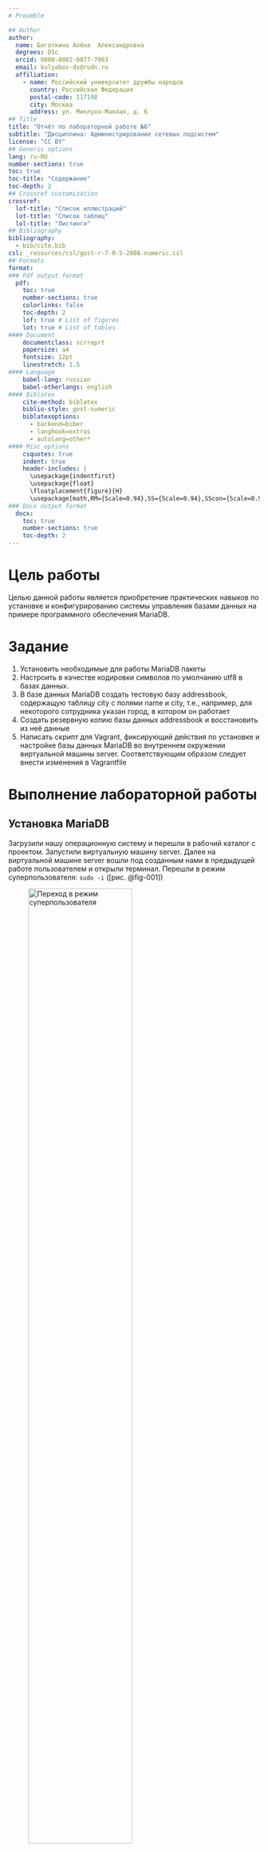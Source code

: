 ```yaml
---
# Preamble

## Author
author:
  name: Богаткина Алёна  Александровна
  degrees: DSc
  orcid: 0000-0002-0877-7063
  email: kulyabov-ds@rudn.ru
  affiliation:
    - name: Российский университет дружбы народов
      country: Российская Федерация
      postal-code: 117198
      city: Москва
      address: ул. Миклухо-Маклая, д. 6
## Title
title: "Отчёт по лабораторной работе №6"
subtitle: "Дисциплина: Администрирование сетевых подсистем"
license: "CC BY"
## Generic options
lang: ru-RU
number-sections: true
toc: true
toc-title: "Содержание"
toc-depth: 2
## Crossref customization
crossref:
  lof-title: "Список иллюстраций"
  lot-title: "Список таблиц"
  lol-title: "Листинги"
## Bibliography
bibliography:
  - bib/cite.bib
csl: _resources/csl/gost-r-7-0-5-2008-numeric.csl
## Formats
format:
### Pdf output format
  pdf:
    toc: true
    number-sections: true
    colorlinks: false
    toc-depth: 2
    lof: true # List of figures
    lot: true # List of tables
#### Document
    documentclass: scrreprt
    papersize: a4
    fontsize: 12pt
    linestretch: 1.5
#### Language
    babel-lang: russian
    babel-otherlangs: english
#### Biblatex
    cite-method: biblatex
    biblio-style: gost-numeric
    biblatexoptions:
      - backend=biber
      - langhook=extras
      - autolang=other*
#### Misc options
    csquotes: true
    indent: true
    header-includes: |
      \usepackage{indentfirst}
      \usepackage{float}
      \floatplacement{figure}{H}
      \usepackage[math,RM={Scale=0.94},SS={Scale=0.94},SScon={Scale=0.94},TT={Scale=MatchLowercase,FakeStretch=0.9},DefaultFeatures={Ligatures=Common}]{plex-otf}
### Docx output format
  docx:
    toc: true
    number-sections: true
    toc-depth: 2
---
```


# Цель работы

Целью данной работы является приобретение практических навыков по установке и конфигурированию системы управления базами данных на примере программного обеспечения MariaDB.

# Задание

1. Установить необходимые для работы MariaDB пакеты
2. Настроить в качестве кодировки символов по умолчанию utf8 в базах данных.
3. В базе данных MariaDB создать тестовую базу addressbook, содержащую таблицу city с полями name и city, т.е., например, для некоторого сотрудника указан город, в котором он работает
4. Создать резервную копию базы данных addressbook и восстановить из неё данные
5. Написать скрипт для Vagrant, фиксирующий действия по установке и настройке базы данных MariaDB во внутреннем окружении виртуальной машины server. Соответствующим образом следует внести изменения в Vagrantfile

# Выполнение лабораторной работы

## Установка MariaDB

Загрузили нашу операционную систему и перешли в рабочий каталог с проектом. Запустили виртуальную машину server. Далее на виртуальной машине server вошли под созданным нами в предыдущей работе пользователем и открыли терминал. Перешли в режим суперпользователя: ```sudo -i``` ([рис. @fig-001])

![Переход в режим суперпользователя](image/1.png){#fig-001 width=70%}

Далее установили необходимые для работы с базами данных пакеты: ```dnf -y install mariadb mariadb-server``` ([рис. @fig-002])

![Установка необходимых пакетов для работы с базами данных](image/2.png){#fig-002 width=70%}

Далее посмотрели конфигурационные файлы mariadb в каталоге */etc/my.cnf.d* и файл */etc/my.cnf* ([рис. @fig-003]), ([рис. @fig-004])

Пояснения к файлам: 

- Файл */etc/my.cnf*:

	+ Основной конфигурационный файл MySQL/MariaDB

	+ Содержит секцию [client-server] для общих настроек клиента и сервера

	+ директива includedir /etc/my.cnf.d - это означает, что файлы из каталога /etc/my.cnf.d подключаются к основной конфигурации

- Файлы в каталоге */etc/my.cnf.d/*:

	+ auth_gssapi.cnf - настройки аутентификации GSSAPI

	+ client.cnf - параметры для клиентских подключений

	+ enable_encryption.preset - предустановки для включения шифрования

	+ mariadb-server.cnf - основные настройки сервера MariaDB

	+ mysql-clients.cnf - настройки для клиентов MySQL

	+ provider_*.cnf - конфигурации различных провайдеров сжатия (bzip2, lz4, lzo, snappy)

	+ spider.cnf - настройки для движка Spider

![Файлы в каталоге /etc/my.cnf.d и файл /etc/my.cnf](image/3.1.png){#fig-003 width=70%}

![Файлы в каталоге /etc/my.cnf.d и файл /etc/my.cnf](image/3.3.png){#fig-004 width=70%}

Далее для запуска и включения программного обеспечения mariadb использовали: ```systemctl start mariadb``` и ```systemctl enable mariadb``` ([рис. @fig-005])

![Запуск и включение mariadb](image/4.png){#fig-005 width=70%}

Далее убедились, что mariadb прослушивает порт 3306: ```ss -tulpen | grep mariadb``` ([рис. @fig-006])

![Порт который прослушивает mariadb](image/5.png){#fig-006 width=70%}

Далее запустили скрипт конфигурации безопасности mariadb: ```mysql_secure_installation```. Установили пароль для пользователя root базы данных, отключили удалённый корневой доступ и удалили тестовую базу данных и любых анонимных пользователей ([рис. @fig-007]), ([рис. @fig-008])

![Запуск скрипта конфигурации безопасности mariadb (1)](image/6.1.png){#fig-007 width=70%}

![Запуск скрипта конфигурации безопасности mariadb (2)](image/6.2.png){#fig-008 width=70%}

Для входа в базу данных с правами администратора базы данных ввели ```mysql -u root -p``` ([рис. @fig-009])

![Вход в базу данных с правами администратора (1)](image/7.png){#fig-009 width=70%}

Псомотреди список команд MySQL, введя ```\h``` ([рис. @fig-010])

![Список команд MySQL](image/8.png){#fig-010 width=70%}

Из приглашения интерактивной оболочки MariaDB для отображения доступных в настоящее время баз данных ввели MySQL-запрос ```SHOW DATABASES;``` ([рис. @fig-011])

В системе присутствуют вот такие базы данных:

- information_schema - системная БД, содержащая метаданные о всех других базах данных

- mysql - системная БД, хранящая информацию о пользователях, привилегиях и других системных настройках

- performance_schema - системная БД для мониторинга производительности сервера

- sys - системная БД, предоставляющая удобные представления для анализа производительности

Это стандартный набор системных баз данных, которые создаются при первоначальной установке MariaDB/MySQL. Пользовательские базы данных в системе пока что отсутствуют.

![Доступные базы данных в настоящее время](image/9.png){#fig-011 width=70%}

Для выхода из интерфейса интерактивной оболочки MariaDB ввели ```exit;``` ([рис. @fig-012])

![Выход из интерфейса интерактивной оболочки MariaDB](image/10.png){#fig-012 width=70%}

## Конфигурация кодировки символов

Опять вошли в базу данных с правами администратора. Далее посмотрели статус MariaDB введя ```status``` ([рис. @fig-013])

Пояснения к статусу MariaDB:

- Информация о клиенте:

	+ mysql Ver 15.1 Distrib 10.11.11-MariaDB - версия клиента и сервера MariaDB

	+ for Linux (x86_64) - платформа

- Текущее соединение:

	+ Connection id: 14 - идентификатор соединения

	+ Current database: - нет выбранной БД

	+ Current user: root@localhost - пользователь и хост

	+ SSL: Not in use - SSL не используется

- Серверная информация:

	+ Server: MariaDB - тип СУБД

	+ Server version: 10.11.11-MariaDB - версия сервера

	+ Connection: Localhost via UNIX socket - тип подключения

	+ UNIX socket: /var/lib/mysql/mysql.sock - сокет-файл

- Кодировки:

	+ Server characterset: latin1 - кодировка сервера

	+ Client characterset: utf8mb3 - кодировка клиента

- Статистика сервера:

	+ Uptime: 8 min 11 sec - время работы сервера

	+ Threads: 1 - количество активных потоков

	+ Questions: 27 - выполнено запросов

	+ Queries per second avg: 0.054 - среднее количество запросов в секунду

![Статус MariaDB](image/11.png){#fig-013 width=70%}

Далее в каталоге */etc/my.cnf.d* создали файл *utf8.cnf* ([рис. @fig-014]): 

```cd /etc/my.cnf.d```

```touch utf8.cnf```

![Создание файла utf8.cnf](image/12.1.png){#fig-014 width=70%}

Открыв этот файл на редактирование пропишем в нём следующие строки ([рис. @fig-015]):

```
[client]
default-character-set = utf8
[mysqld]
character-set-server = utf8
```

![Редактирование файла utf8.cnf](image/12.2.png){#fig-015 width=70%}

Далее перезапустили MariaDB с помощью ```systemctl restart mariadb``` ([рис. @fig-016])

![Презапуск MariaDB](image/13.png){#fig-016 width=70%}

Далее опять вошли в базу данных с правами администратора, посмотрели статус MariaDB и поняли что сервер и базы данных теперь используют utf8mb3 вместо latin1, что обеспечивает поддержку Unicode символов и корректное отображение кириллицы и других языков ([рис. @fig-017]), ([рис. @fig-018])

![Вход в базу данных с правами администратора (2)](image/14.1.png){#fig-017 width=70%}

![Статус MariaDB после конфигурации кодировки символов](image/14.2.png){#fig-018 width=70%}

## Создание базы данных

Опять зашли в базу данных с правами администратора ```mysql -u root -p``` ([рис. @fig-019])

![Вход в базу данных с правами администратора (3)](image/15.png){#fig-019 width=70%}

Создали базу данных с именем addressbook: ```CREATE DATABASE addressbook CHARACTER SET utf8 COLLATE utf8_general_ci;``` ([рис. @fig-020])

![Создание базы данных с именем addressbook](image/16.png){#fig-020 width=70%}

Перешли к базе данных addressbook: ```USE addressbook;``` ([рис. @fig-021])

![Переход к базе данных addressbook](image/17.png){#fig-021 width=70%}

Отобразили имеющиеся в базе данных addressbook таблицы: ```SHOW TABLES;``` ([рис. @fig-022])

![Таблицы имеющиеся в базе данных addressbook](image/18.png){#fig-022 width=70%}

Создали таблицу city с полями name и city: ```CREATE TABLE city(name VARCHAR(40), city VARCHAR(40));``` ([рис. @fig-023])

![Создание таблицы city](image/19.png){#fig-023 width=70%}

Заполнили несколько строк таблицы некоторыми данными по аналогии в соответствии с синтаксисом MySQL ([рис. @fig-024]):

```INSERT INTO city(name,city) VALUES ('Иванов','Москва');```

```INSERT INTO city(name,city) VALUES ('Петров','Сочи');```

```INSERT INTO city(name,city) VALUES ('Сидоров','Дубна');```

![Заполнение строк таблицы city](image/20.png){#fig-024 width=70%}
 
Сделали следующий MySQL-запрос: ```SELECT * FROM city;``` ([рис. @fig-025])

Таблица содержит 3 записи с двумя полями name и city:

- Иванов | Москва

- Петров | Сочи

- Сидоров | Дубна 

![Запрос на выборку всех данных из таблицы city](image/21.png){#fig-025 width=70%}

Создали пользователя для работы с базой данных addressbook и задали для него пароль: ```CREATE USER aabogatkina@'%' IDENTIFIED BY 'password';``` ([рис. @fig-026])

![Создание пользователя для работы с базой данных addressbook](image/22.png){#fig-026 width=70%}

Далее предоставили права доступа созданному пользователю aabogatkina на действия с базой
данных addressbook (просмотр, добавление, обновление, удаление данных): ```GRANT SELECT,INSERT,UPDATE,DELETE ON addressbook.* TO aabogatkina@'%';``` ([рис. @fig-027])

![Предоставление прав доступа созданному пользователю на действия с базой данных addressbook](image/23.png){#fig-027 width=70%}

Обновили привилегии (права доступа) базы данных addressbook: ```FLUSH PRIVILEGES;``` ([рис. @fig-028])

![Обновление прав доступа базы данных addressbook](image/24.png){#fig-028 width=70%}

Далее посмотрели общую информацию о табице city базы данных addressbook: ```DESCRIBE city;``` ([рис. @fig-029])

![Общая информация о таблице city базы данных addressbook](image/25.png){#fig-029 width=70%}

Далее вышли из окружения MariaDB: ```quit``` ([рис. @fig-030])

![Выход из окружения MariaDB](image/26.png){#fig-030 width=70%}

Посмотрели список баз данных: ```mysqlshow -u root -p``` ([рис. @fig-031])

![Список баз данных](image/27.png){#fig-031 width=70%}

Посмотрели список таблиц базы данных addressbook: ```mysqlshow -u root -p addressbook``` и ```mysqlshow -u aabogatkina -p addressbook``` ([рис. @fig-032]), ([рис. @fig-033])

![Список таблиц базы данных addressbook от администратора](image/28.1.png){#fig-032 width=70%}

![Список таблиц базы данных addressbook от пользователя](image/28.2.png){#fig-033 width=70%}

##  Резервные копии

На виртуальной машине server создали каталог для резервных копий: ```mkdir -p /var/backup``` ([рис. @fig-034])

![Создание каталога для резервных копий](image/29.png){#fig-034 width=70%}

Далее сделали резервную копию базы данных addressbook, сжатую резервную копию и сжатую резервную копию с указанием даты ([рис. @fig-035]), ([рис. @fig-036]), ([рис. @fig-037]):

```mysqldump -u root -p addressbook > /var/backup/addressbook.sql```

```mysqldump -u root -p addressbook | gzip > /var/backup/addressbook.sql.gz```

```mysqldump -u root -p addressbook | gzip > $(date +/var/backup/addressbook.%Y%m%d.%H%M%S.sql.gz)```

![Создание резервной копии базы данных addressbook](image/30.png){#fig-035 width=70%}

![Создание сжатой резервной копии базы данных addressbook](image/31.png){#fig-036 width=70%}

![Создание сжатой резервной копии базы данных addressbook с указанием даты](image/32.png){#fig-037 width=70%}

Далее аосстановили базу данных addressbook из резервной копии и из сжатой резервной копии ([рис. @fig-038]), ([рис. @fig-039]):

```mysql -u root -p addressbook < /var/backup/addressbook.sql```

```zcat /var/backup/addressbook.sql.gz | mysql -u root -p addressbook```

![Восстановление базы данных addressbook из резервной копии](image/33.png){#fig-038 width=70%}

![Восстановление базы данных addressbook из сжатой резервной копии](image/34.png){#fig-039 width=70%}

## Внесение изменений в настройки внутреннего окружения виртуальной машины

На виртуальной машине server перешли в каталог для внесения изменений в настройки внутреннего окружения */vagrant/provision/server/*, создали в нём каталог *mysql*, в который поместили в соответствующие подкаталоги конфигурационные файлы MariaDB и резервную копию базы данных addressbook ([рис. @fig-040]):

```cd /vagrant/provision/server```

```mkdir -p /vagrant/provision/server/mysql/etc/my.cnf.d```

```mkdir -p /vagrant/provision/server/mysql/var/backup```

```cp -R /etc/my.cnf.d/utf8.cnf /vagrant/provision/server/mysql/etc/my.cnf.d/```

```cp -R /var/backup/* /vagrant/provision/server/mysql/var/backup/```

![Копирование конфигурационных файлов и резервных копий базы данных в каталог mysql](image/35.png){#fig-040 width=70%}

В каталоге /vagrant/provision/server создали исполняемый файл mysql.sh ([рис. @fig-041]):

```cd /vagrant/provision/server```

```touch mysql.sh```

```chmod +x mysql.sh```

![Создание исполняемого файла mysql.sh](image/36.1.png){#fig-041 width=70%}

Открыв его на редактирование прописали в нём следующие строки ([рис. @fig-042]):

```
#!/bin/bash
echo "Provisioning script $0"
systemctl restart named
echo "Install needed packages"
dnf -y install mariadb mariadb-server
echo "Copy configuration files"
cp -R /vagrant/provision/server/mysql/etc/* /etc
mkdir -p /var/backup
cp -R /vagrant/provision/server/mysql/var/backup/* /var/backup
echo "Start mysql service"
systemctl enable mariadb
systemctl start mariadb
if [[ ! -d /var/lib/mysql/mysql ]]
then
echo "Securing mariadb"
mysql_secure_installation <<EOF
y
123456
123456
y
y
y
y
EOF
echo "Create database"
mysql -u root -p123456 <<EOF
CREATE DATABASE addressbook CHARACTER SET utf8 COLLATE utf8_general_ci;
EOF
mysql -u root -p123456 addressbook < /var/backup/addressbook.sql
fi
```

![Редактирование файла mysql.sh](image/36.2.png){#fig-042 width=70%}

Этот скрипт повторяет произведённые вами действия по установке и настройке сервера баз данных 

Для отработки созданного скрипта во время загрузки виртуальных машин в конфигурационном файле Vagrantfile необходимо добавить в конфигурации сервера следующую запись ([рис. @fig-043]):

```
server.vm.provision "server mysql",
	type: "shell",
	preserve_order: true,
	path: "provision/server/mysql.sh"
```

![Редактирование Vagrantfile](image/36.3.png){#fig-043 width=70%}

## Контрольные вопросы + ответы

1. Какая команда отвечает за настройки безопасности в MariaDB?

Настройки безопасности в MariaDB обычно управляются с
помощью команды mysql_secure_installation. Эта команда выполняет несколько шагов, включая установку пароля для пользователя root, удаление анонимных учетных записей, отключение удаленного входа для пользователя root и удаление тестовых баз данных.

2. Как настроить MariaDB для доступа через сеть?

Для настройки MariaDB для доступа через сеть, вы можете отредактировать файл конфигурации MariaDB (обычно называемый my.cnf) и убедиться, что параметр bind-address установлен на IP-адрес, доступный в вашей сети. Также, убедитесь, что пользователь имеет права доступа извне, например, с использованием команды GRANT.

3. Какая команда позволяет получить обзор доступных баз данных после входа в среду оболочки MariaDB?

Обзор доступных баз данных после входа в среду оболочки MariaDB можно получить с помощью команды SHOW DATABASES;.

4. Какая команда позволяет узнать, какие таблицы доступны в базе данных?

Для просмотра доступных таблиц в базе данных используйте команду SHOW TABLES;.

5. Какая команда позволяет узнать, какие поля доступны в таблице?

Чтобы узнать, какие поля доступны в таблице, используйте команду DESCRIBE table_name; или SHOW COLUMNS FROM table_name;.

6. Какая команда позволяет узнать, какие записи доступны в таблице?

Для просмотра записей в таблице можно использовать команду SELECT * FROM table_name;.

7. Как удалить запись из таблицы?

Для удаления записи из таблицы используйте команду DELETE FROM table_name WHERE condition;, где condition - условие, определяющее, какие записи следует удалить

8. Где расположены файлы конфигурации MariaDB? Что можно настроить с их помощью?

Файлы конфигурации MariaDB обычно располагаются в различных местах в зависимости от системы, но основной файл - my.cnf. Он может быть в /etc/my.cnf, /etc/mysql/my.cnf или /usr/etc/my.cnf. С помощью этих файлов можно настроить различные параметры, такие как порт, пути к файлам данных, параметры безопасности и другие.

9. Где располагаются файлы с базами данных MariaDB?

Файлы с базами данных MariaDB располагаются в директории данных. Обычно это /var/lib/mysql/ на Linux-системах.

10. Как сделать резервную копию базы данных и затем её восстановить?

Для создания резервной копии базы данных используйте команду mysqldump. Например, mysqldump -u username -p dbname > backup.sql. Для восстановления базы данных из резервной копии используйте команду mysql -u username -p dbname < backup.sql.

# Выводы

В ходе выполнения лабораторной работы №5 мы приобрели практические навыки по расширенному конфигурированию HTTPсервера Apache в части безопасности и возможности использования PHP.

# Список литературы

1. [Лаборатораня работа №6](https://esystem.rudn.ru/pluginfile.php/2854752/mod_resource/content/6/006-mysql.pdf)
